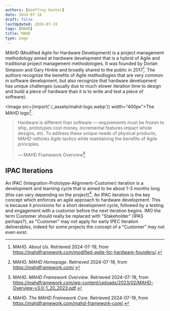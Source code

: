 ```yaml
---
authors: [Geoffrey Hunter]
date: 2024-07-18
draft: false
lastUpdated: 2024-07-19
tags: [MAHD]
title: MAHD
type: page
---
```



<WarningIsNotes />

MAHD (Modified Agile for Hardware Development) is a project management methodology aimed at hardware development that is a hybrid of Agile and traditional project management methodologies. It was founded by Dorian Simpson and Gary Hinkle and broadly shared to the public in 2017[^mahd-about-us]. The authors recognize the benefits of Agile methodlogies that are very common in software development, but also recognize that hardware development has unique challenges (usually due to much slower iteration time to design and build a piece of hardware than it is to write and test a piece of software).

<Image src={import('./_assets/mahd-logo.webp')} width="400px">The MAHD logo[^mahd-homepage].</Image>

> Hardware is different than software — requirements must be frozen to ship, prototypes cost money,
incremental features impact whole designs, etc. To address these unique needs of physical products,
MAHD rethinks Agile tactics while maintaining the benefits of Agile principles.
>
> — MAHD Framework Overview[^mahd-framework-overview].

## IPAC Iterations

An IPAC (Integration-Prototype-Alignment-Customer) iteration is a development and learning cycle that is aimed to be about 1-3 months long (this can vary depending on the project)[^mahd-framework-core]. An IPAC iteration is the key concept which enforces an agile approach to hardware development. This is because it provisions for a short development cycle, followed by a testing and engagement with a customer before the next iteration begins. IMO the term Customer should really be replaced with "Stakeholder" (IPAS perhaps?), as "Customer" may not apply for early IPEC iteration deliverables, indeed for some projects the concept of a "Customer" may not even exist.

[^mahd-framework-overview]: MAHD. _MAHD Framework Overview_. Retrieved 2024-07-18, from https://mahdframework.com/wp-content/uploads/2023/02/MAHD-Overview-v3.0-1_20_2023.pdf.
[^mahd-homepage]: MAHD. _MAHD Homepage_. Retrieved 2024-07-18, from https://mahdframework.com/.
[^mahd-framework-core]: MAHD. _The MAHD Framework Core_. Retrieved 2024-07-19, from https://mahdframework.com/mahd-framework-core/.
[^mahd-about-us]: MAHD. _About Us_. Retrieved 2024-07-19, from https://mahdframework.com/modified-agile-for-hardware-founders/.
